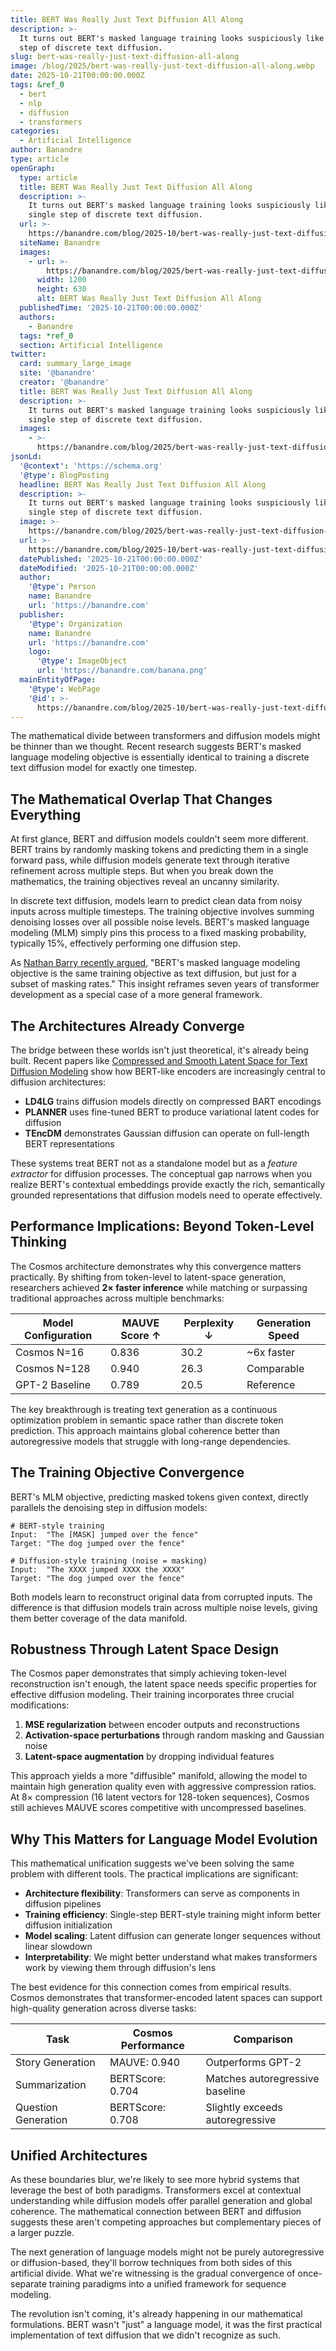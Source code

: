 ```yaml
---
title: BERT Was Really Just Text Diffusion All Along
description: >-
  It turns out BERT's masked language training looks suspiciously like a single
  step of discrete text diffusion.
slug: bert-was-really-just-text-diffusion-all-along
image: /blog/2025/bert-was-really-just-text-diffusion-all-along.webp
date: 2025-10-21T00:00:00.000Z
tags: &ref_0
  - bert
  - nlp
  - diffusion
  - transformers
categories:
  - Artificial Intelligence
author: Banandre
type: article
openGraph:
  type: article
  title: BERT Was Really Just Text Diffusion All Along
  description: >-
    It turns out BERT's masked language training looks suspiciously like a
    single step of discrete text diffusion.
  url: >-
    https://banandre.com/blog/2025-10/bert-was-really-just-text-diffusion-all-along
  siteName: Banandre
  images:
    - url: >-
        https://banandre.com/blog/2025/bert-was-really-just-text-diffusion-all-along.webp
      width: 1200
      height: 630
      alt: BERT Was Really Just Text Diffusion All Along
  publishedTime: '2025-10-21T00:00:00.000Z'
  authors:
    - Banandre
  tags: *ref_0
  section: Artificial Intelligence
twitter:
  card: summary_large_image
  site: '@banandre'
  creator: '@banandre'
  title: BERT Was Really Just Text Diffusion All Along
  description: >-
    It turns out BERT's masked language training looks suspiciously like a
    single step of discrete text diffusion.
  images:
    - >-
      https://banandre.com/blog/2025/bert-was-really-just-text-diffusion-all-along.webp
jsonLd:
  '@context': 'https://schema.org'
  '@type': BlogPosting
  headline: BERT Was Really Just Text Diffusion All Along
  description: >-
    It turns out BERT's masked language training looks suspiciously like a
    single step of discrete text diffusion.
  image: >-
    https://banandre.com/blog/2025/bert-was-really-just-text-diffusion-all-along.webp
  url: >-
    https://banandre.com/blog/2025-10/bert-was-really-just-text-diffusion-all-along
  datePublished: '2025-10-21T00:00:00.000Z'
  dateModified: '2025-10-21T00:00:00.000Z'
  author:
    '@type': Person
    name: Banandre
    url: 'https://banandre.com'
  publisher:
    '@type': Organization
    name: Banandre
    url: 'https://banandre.com'
    logo:
      '@type': ImageObject
      url: 'https://banandre.com/banana.png'
  mainEntityOfPage:
    '@type': WebPage
    '@id': >-
      https://banandre.com/blog/2025-10/bert-was-really-just-text-diffusion-all-along
---
```


The mathematical divide between transformers and diffusion models might be thinner than we thought. Recent research suggests BERT's masked language modeling objective is essentially identical to training a discrete text diffusion model for exactly one timestep.

## The Mathematical Overlap That Changes Everything

At first glance, BERT and diffusion models couldn't seem more different. BERT trains by randomly masking tokens and predicting them in a single forward pass, while diffusion models generate text through iterative refinement across multiple steps. But when you break down the mathematics, the training objectives reveal an uncanny similarity.

In discrete text diffusion, models learn to predict clean data from noisy inputs across multiple timesteps. The training objective involves summing denoising losses over all possible noise levels. BERT's masked language modeling (MLM) simply pins this process to a fixed masking probability, typically 15%, effectively performing one diffusion step.

As [Nathan Barry recently argued](https://nathan.rs/posts/roberta-diffusion/), "BERT's masked language modeling objective is the same training objective as text diffusion, but just for a subset of masking rates." This insight reframes seven years of transformer development as a special case of a more general framework.

## The Architectures Already Converge

The bridge between these worlds isn't just theoretical, it's already being built. Recent papers like [Compressed and Smooth Latent Space for Text Diffusion Modeling](https://arxiv.org/html/2506.21170) show how BERT-like encoders are increasingly central to diffusion architectures:

- **LD4LG** trains diffusion models directly on compressed BART encodings
- **PLANNER** uses fine-tuned BERT to produce variational latent codes for diffusion
- **TEncDM** demonstrates Gaussian diffusion can operate on full-length BERT representations

These systems treat BERT not as a standalone model but as a *feature extractor* for diffusion processes. The conceptual gap narrows when you realize BERT's contextual embeddings provide exactly the rich, semantically grounded representations that diffusion models need to operate effectively.

## Performance Implications: Beyond Token-Level Thinking

The Cosmos architecture demonstrates why this convergence matters practically. By shifting from token-level to latent-space generation, researchers achieved **2× faster inference** while matching or surpassing traditional approaches across multiple benchmarks:

| Model Configuration | MAUVE Score ↑ | Perplexity ↓ | Generation Speed |
|---------------------|----------------|---------------|------------------|
| Cosmos N=16         | 0.836          | 30.2          | ~6x faster       |
| Cosmos N=128        | 0.940          | 26.3          | Comparable       |
| GPT-2 Baseline      | 0.789          | 20.5          | Reference        |

The key breakthrough is treating text generation as a continuous optimization problem in semantic space rather than discrete token prediction. This approach maintains global coherence better than autoregressive models that struggle with long-range dependencies.

## The Training Objective Convergence

BERT's MLM objective, predicting masked tokens given context, directly parallels the denoising step in diffusion models:

```
# BERT-style training
Input:  "The [MASK] jumped over the fence"
Target: "The dog jumped over the fence"

# Diffusion-style training (noise = masking)
Input:  "The XXXX jumped XXXX the XXXX"  
Target: "The dog jumped over the fence"
```

Both models learn to reconstruct original data from corrupted inputs. The difference is that diffusion models train across multiple noise levels, giving them better coverage of the data manifold.

## Robustness Through Latent Space Design

The Cosmos paper demonstrates that simply achieving token-level reconstruction isn't enough, the latent space needs specific properties for effective diffusion modeling. Their training incorporates three crucial modifications:

1. **MSE regularization** between encoder outputs and reconstructions
2. **Activation-space perturbations** through random masking and Gaussian noise
3. **Latent-space augmentation** by dropping individual features

This approach yields a more "diffusible" manifold, allowing the model to maintain high generation quality even with aggressive compression ratios. At 8× compression (16 latent vectors for 128-token sequences), Cosmos still achieves MAUVE scores competitive with uncompressed baselines.

## Why This Matters for Language Model Evolution

This mathematical unification suggests we've been solving the same problem with different tools. The practical implications are significant:

- **Architecture flexibility**: Transformers can serve as components in diffusion pipelines
- **Training efficiency**: Single-step BERT-style training might inform better diffusion initialization
- **Model scaling**: Latent diffusion can generate longer sequences without linear slowdown
- **Interpretability**: We might better understand what makes transformers work by viewing them through diffusion's lens

The best evidence for this connection comes from empirical results. Cosmos demonstrates that transformer-encoded latent spaces can support high-quality generation across diverse tasks:

| Task | Cosmos Performance | Comparison |
|------|-------------------|------------|
| Story Generation | MAUVE: 0.940 | Outperforms GPT-2 |
| Summarization | BERTScore: 0.704 | Matches autoregressive baseline |
| Question Generation | BERTScore: 0.708 | Slightly exceeds autoregressive |

## Unified Architectures

As these boundaries blur, we're likely to see more hybrid systems that leverage the best of both paradigms. Transformers excel at contextual understanding while diffusion models offer parallel generation and global coherence. The mathematical connection between BERT and diffusion suggests these aren't competing approaches but complementary pieces of a larger puzzle.

The next generation of language models might not be purely autoregressive or diffusion-based, they'll borrow techniques from both sides of this artificial divide. What we're witnessing is the gradual convergence of once-separate training paradigms into a unified framework for sequence modeling.

The revolution isn't coming, it's already happening in our mathematical formulations. BERT wasn't "just" a language model, it was the first practical implementation of text diffusion that we didn't recognize as such.
